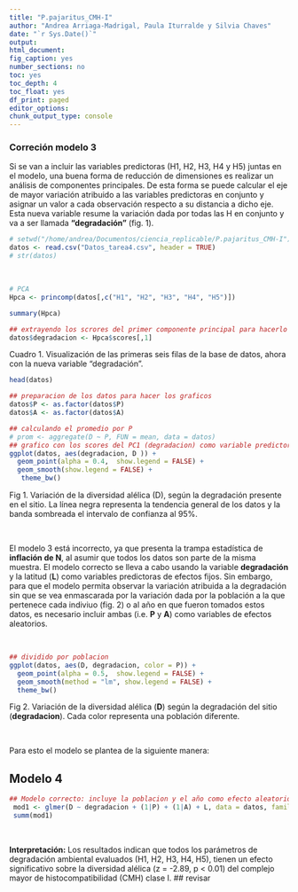 ```yaml
---
title: "P.pajaritus_CMH-I"
author: "Andrea Arriaga-Madrigal, Paula Iturralde y Silvia Chaves"
date: "`r Sys.Date()`"
output:
html_document:
fig_caption: yes
number_sections: no
toc: yes
toc_depth: 4
toc_float: yes
df_print: paged
editor_options: 
chunk_output_type: console
--- 
```




























































































































































































































































































### Correción modelo 3

Si se van a incluir las variables predictoras (H1, H2, H3, H4 y H5) juntas en el modelo, una buena forma de reducción de dimensiones es realizar un análisis de componentes principales. De esta forma se puede calcular el eje de mayor variación atribuido a las variables predictoras en conjunto y asignar un valor a cada observación respecto a su distancia a dicho eje. Esta nueva variable resume la variación dada por todas las H en conjunto y va a ser llamada **"degradación"** (fig. 1).

```r
# setwd("/home/andrea/Documentos/ciencia_replicable/P.pajaritus_CMH-I")
datos <- read.csv("Datos_tarea4.csv", header = TRUE)
# str(datos)
```

&nbsp;

```r
# PCA
Hpca <- princomp(datos[,c("H1", "H2", "H3", "H4", "H5")])

summary(Hpca)

## extrayendo los scrores del primer componente principal para hacerlo una nueva variable que agrupa todas las H
datos$degradacion <- Hpca$scores[,1]
```


Cuadro 1. Visualización de las primeras seis filas de la base de datos, ahora con la nueva variable "degradación".
```r
head(datos)
```


```r
## preparacion de los datos para hacer los graficos
datos$P <- as.factor(datos$P)
datos$A <- as.factor(datos$A)

## calculando el promedio por P
# prom <- aggregate(D ~ P, FUN = mean, data = datos)
## grafico con los scores del PC1 (degradacion) como variable predictora
ggplot(datos, aes(degradacion, D )) +
  geom_point(alpha = 0.4,  show.legend = FALSE) + 
  geom_smooth(show.legend = FALSE) +
   theme_bw()
```



Fig 1. Variación de la diversidad alélica (D), según la degradación presente en el sitio. La línea negra representa la tendencia general de los datos y la banda sombreada el intervalo de confianza al 95%.

&nbsp;

El modelo 3 está incorrecto, ya que presenta la trampa estadística de **inflación de N**, al asumir que todos los datos son parte de la misma muestra. El modelo correcto se lleva a cabo usando la variable **degradación** y la latitud (**L**) como variables predictoras de efectos fijos. Sin embargo, para que el modelo permita observar la variación atribuida a la degradación sin que se vea enmascarada por la variación dada por la población a la que pertenece cada indiviuo (fig. 2) o al año en que fueron tomados estos datos, es necesario incluir ambas (i.e. **P** y **A**) como variables de efectos aleatorios. 


&nbsp;

```r
## dividido por poblacion
ggplot(datos, aes(D, degradacion, color = P)) +
  geom_point(alpha = 0.5,  show.legend = FALSE) + 
  geom_smooth(method = "lm", show.legend = FALSE) + 
  theme_bw()
```

Fig 2. Variación de la diversidad alélica (**D**) según la degradación del sitio (**degradacion**). Cada color representa una población diferente.

&nbsp;

Para esto el modelo se plantea de la siguiente manera:

## Modelo 4

```r
## Modelo correcto: incluye la poblacion y el año como efecto aleatorio
 mod1 <- glmer(D ~ degradacion + (1|P) + (1|A) + L, data = datos, family = "poisson")
 summ(mod1)
```

&nbsp;

**Interpretación:** Los resultados indican que todos los parámetros de degradación ambiental evaluados (H1, H2, H3, H4, H5), tienen un efecto significativo sobre la diversidad alélica (z = -2.89, p < 0.01) del complejo mayor de histocompatibilidad (CMH) clase I. ## revisar

&nbsp;







